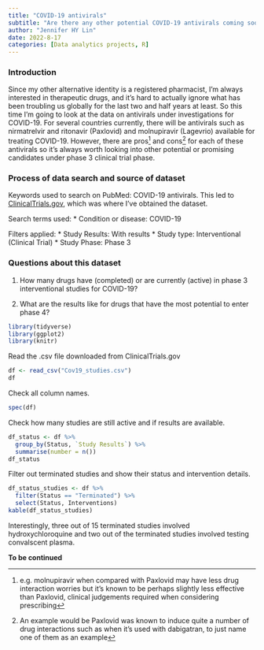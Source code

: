 ```yaml
---
title: "COVID-19 antivirals"
subtitle: "Are there any other potential COVID-19 antivirals coming soon?"
author: "Jennifer HY Lin"
date: 2022-8-17
categories: [Data analytics projects, R]
---
```


### **Introduction**

Since my other alternative identity is a registered pharmacist, I'm always interested in therapeutic drugs, and it's hard to actually ignore what has been troubling us globally for the last two and half years at least. So this time I'm going to look at the data on antivirals under investigations for COVID-19. For several countries currently, there will be antivirals such as nirmatrelvir and ritonavir (Paxlovid) and molnupiravir (Lagevrio) available for treating COVID-19. However, there are pros[^1] and cons[^2] for each of these antivirals so it's always worth looking into other potential or promising candidates under phase 3 clinical trial phase.

[^1]: e.g. molnupiravir when compared with Paxlovid may have less drug interaction worries but it's known to be perhaps slightly less effective than Paxlovid, clinical judgements required when considering prescribing

[^2]: An example would be Paxlovid was known to induce quite a number of drug interactions such as when it's used with dabigatran, to just name one of them as an example

### **Process of data search and source of dataset**

Keywords used to search on PubMed: COVID-19 antivirals. This led to [ClinicalTrials.gov](https://clinicaltrials.gov/ct2/home), which was where I've obtained the dataset.

Search terms used: \* Condition or disease: COVID-19

Filters applied: \* Study Results: With results \* Study type: Interventional (Clinical Trial) \* Study Phase: Phase 3

### **Questions about this dataset**

1.  How many drugs have (completed) or are currently (active) in phase 3 interventional studies for COVID-19?

2.  What are the results like for drugs that have the most potential to enter phase 4?

```r
library(tidyverse)
library(ggplot2)
library(knitr)
```
Read the .csv file downloaded from ClinicalTrials.gov
```r
df <- read_csv("Cov19_studies.csv")
df
```
Check all column names.
```r
spec(df)
```
Check how many studies are still active and if results are available.
```r
df_status <- df %>% 
  group_by(Status, `Study Results`) %>% 
  summarise(number = n())
df_status
```
Filter out terminated studies and show their status and intervention details.
```r
df_status_studies <- df %>% 
  filter(Status == "Terminated") %>% 
  select(Status, Interventions)
kable(df_status_studies)
```
Interestingly, three out of 15 terminated studies involved hydroxychloroquine and two out of the terminated studies involved testing convalscent plasma.

**To be continued**
